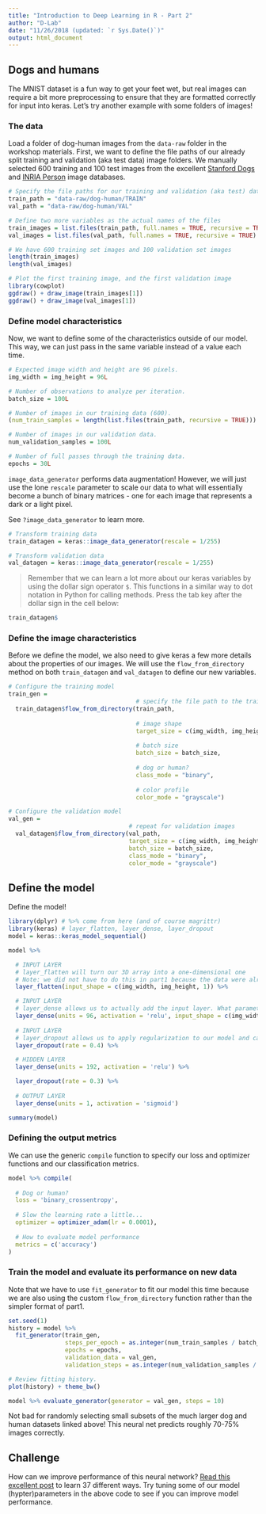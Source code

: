 ```yaml
---
title: "Introduction to Deep Learning in R - Part 2"
author: "D-Lab"
date: "11/26/2018 (updated: `r Sys.Date()`)"
output: html_document
---
```


## Dogs and humans

The MNIST dataset is a fun way to get your feet wet, but real images can require a bit more preprocessing to ensure that they are formatted correctly for input into keras. Let's try another example with some folders of images!

### The data

Load a folder of dog-human images from the `data-raw` folder in the workshop materials. First, we want to define the file paths of our already split training and validation (aka test data) image folders. We manually selected 600 training and 100 test images from the excellent [Stanford Dogs](http://vision.stanford.edu/aditya86/ImageNetDogs/) and [INRIA Person](http://pascal.inrialpes.fr/data/human/) image databases. 

```r
# Specify the file paths for our training and validation (aka test) data
train_path = "data-raw/dog-human/TRAIN"
val_path = "data-raw/dog-human/VAL"

# Define two more variables as the actual names of the files
train_images = list.files(train_path, full.names = TRUE, recursive = TRUE)
val_images = list.files(val_path, full.names = TRUE, recursive = TRUE)

# We have 600 training set images and 100 validation set images
length(train_images)
length(val_images)

# Plot the first training image, and the first validation image
library(cowplot)
ggdraw() + draw_image(train_images[1])
ggdraw() + draw_image(val_images[1])
```

### Define model characteristics
Now, we want to define some of the characteristics outside of our model. This way, we can just pass in the same variable instead of a value each time.
```r
# Expected image width and height are 96 pixels.
img_width = img_height = 96L

# Number of observations to analyze per iteration.
batch_size = 100L

# Number of images in our training data (600).
(num_train_samples = length(list.files(train_path, recursive = TRUE)))

# Number of images in our validation data.
num_validation_samples = 100L

# Number of full passes through the training data.
epochs = 30L
```

`image_data_generator` performs data augmentation! However, we will just use the lone `rescale` parameter to scale our data to what will essentially become a bunch of binary matrices - one for each image that represents a dark or a light pixel.

See `?image_data_generator` to learn more.
```r
# Transform training data 
train_datagen = keras::image_data_generator(rescale = 1/255)

# Transform validation data 
val_datagen = keras::image_data_generator(rescale = 1/255)
```

> Remember that we can learn a lot more about our keras variables by using the dollar sign operator `$`. This functions in a similar way to dot notation in Python for calling methods. Press the tab key after the dollar sign in the cell below:

```r
train_datagen$
```

### Define the image characteristics
Before we define the model, we also need to give keras a few more details about the properties of our images. We will use the `flow_from_directory` method on both `train_datagen` and `val_datagen` to define our new variables. 

```r
# Configure the training model
train_gen =
                                    # specify the file path to the training images
  train_datagen$flow_from_directory(train_path,
                                    
                                    # image shape
                                    target_size = c(img_width, img_height),
                                    
                                    # batch size 
                                    batch_size = batch_size,
                                    
                                    # dog or human? 
                                    class_mode = "binary",
                                    
                                    # color profile
                                    color_mode = "grayscale")

# Configure the validation model
val_gen =
                                  # repeat for validation images
  val_datagen$flow_from_directory(val_path,
                                  target_size = c(img_width, img_height),
                                  batch_size = batch_size,
                                  class_mode = "binary",
                                  color_mode = "grayscale")
```

## Define the model
Define the model! 

```r
library(dplyr) # %>% come from here (and of course magrittr)
library(keras) # layer_flatten, layer_dense, layer_dropout
model = keras::keras_model_sequential()

model %>%

  # INPUT LAYER
  # layer_flatten will turn our 3D array into a one-dimensional one
  # Note: we did not have to do this in part1 because the data were already flattened
  layer_flatten(input_shape = c(img_width, img_height, 1)) %>%

  # INPUT LAYER
  # layer_dense allows us to actually add the input layer. What parameters are we specifying?
  layer_dense(units = 96, activation = 'relu', input_shape = c(img_width, img_height)) %>%
  
  # INPUT LAYER
  # layer_dropout allows us to apply regularization to our model and can apply to all layers
  layer_dropout(rate = 0.4) %>%

  # HIDDEN LAYER
  layer_dense(units = 192, activation = 'relu') %>%

  layer_dropout(rate = 0.3) %>%
  
  # OUTPUT LAYER
  layer_dense(units = 1, activation = 'sigmoid')

summary(model)
```

### Defining the output metrics

We can use the generic `compile` function to specify our loss and optimizer functions and our classification metrics.

```r
model %>% compile(
  
  # Dog or human?
  loss = 'binary_crossentropy',
  
  # Slow the learning rate a little...
  optimizer = optimizer_adam(lr = 0.0001), 
  
  # How to evaluate model performance
  metrics = c('accuracy')
)
```

### Train the model and evaluate its performance on new data

Note that we have to use `fit_generator` to fit our model this time because we are also using the custom `flow_from_directory` function rather than the simpler format of part1.

```r
set.seed(1)
history = model %>%
  fit_generator(train_gen,
                steps_per_epoch = as.integer(num_train_samples / batch_size),
                epochs = epochs,
                validation_data = val_gen,
                validation_steps = as.integer(num_validation_samples / batch_size))

# Review fitting history.
plot(history) + theme_bw()
```

```r
model %>% evaluate_generator(generator = val_gen, steps = 10)
```

Not bad for randomly selecting small subsets of the much larger dog and human datasets linked above! This neural net predicts roughly 70-75% images correctly. 

## Challenge
How can we improve performance of this neural network? [Read this excellent post](https://blog.slavv.com/37-reasons-why-your-neural-network-is-not-working-4020854bd607) to learn 37 different ways. Try tuning some of our model (hypter)parameters in the above code to see if you can improve model performance. 